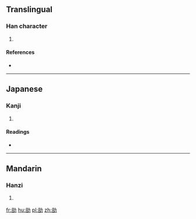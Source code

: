 ==Translingual==

===Han character===
{{Han char|rn=19|rad=力|as=08|sn=10|four=|canj=YRKS|ids=⿰咅力}}

# {{defn|Han|sort=力08}}

====References====
* {{Han ref|kx=0148.030|dkj=02376|dj=0333.110|hdz=10373.120|uh=52CF|ud=21199}}

----

==Japanese==

===Kanji===
{{ja-kanji|grade=|rs=力08}}

# {{defn|lang=ja|sort=力08}}

====Readings====
* {{ja-readings|on=[[ほう]] (hō), [[ぶ]] (bu)|kun=[[つとめる]] (tsutomeru)}}

----

==Mandarin==

===Hanzi===
{{cmn-hanzi|pin=[[pǒu]] ([[pou3]])|wg=p'ou<sup>3</sup>}}

# {{defn|lang=cmn|sort=力08}}

[[fr:勏]]
[[hu:勏]]
[[pl:勏]]
[[zh:勏]]